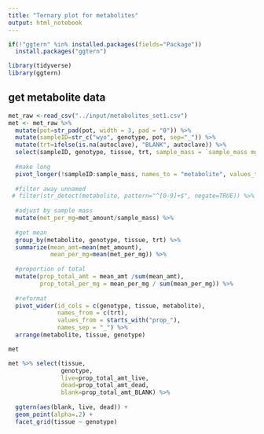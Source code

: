 ```yaml
---
title: "Ternary plot for metabolites"
output: html_notebook
---
```


```r
if(!"ggtern" %in% installed.packages(fields="Package"))
  install.packages("ggtern")
```

```r
library(tidyverse)
library(ggtern)
```

## get metabolite data

```r
met_raw <-read_csv("../input/metabolites_set1.csv")
met <- met_raw %>% 
  mutate(pot=str_pad(pot, width = 3, pad = "0")) %>%
  mutate(sampleID=str_c("wyo", genotype, pot, sep="_")) %>%
  mutate(trt=ifelse(is.na(autoclave), "BLANK", autoclave)) %>%
  select(sampleID, genotype, tissue, trt, sample_mass = `sample_mass mg`, !submission_number:concatenate)  %>%
  
  #make long
  pivot_longer(!sampleID:sample_mass, names_to = "metabolite", values_to = "met_amount") %>%
  
  #filter away unnamed
 # filter(str_detect(metabolite, pattern="^[0-9]+$", negate=TRUE)) %>%
  
  #adjust by sample mass
  mutate(met_per_mg=met_amount/sample_mass) %>%
  
  #get mean
  group_by(metabolite, genotype, tissue, trt) %>%
  summarize(mean_amt=mean(met_amount),
            mean_per_mg=mean(met_per_mg)) %>%
  
  #proportion of total
  mutate(prop_total_amt = mean_amt /sum(mean_amt),
         prop_total_per_mg = mean_per_mg / sum(mean_per_mg)) %>% 
  
  #reformat
  pivot_wider(id_cols = c(genotype, tissue, metabolite), 
              names_from = c(trt), 
              values_from = starts_with("prop_"),
              names_sep = "_") %>%
  arrange(metabolite, tissue, genotype)

met 
```

```r
met %>% select(tissue, 
               genotype, 
               live=prop_total_amt_live,
               dead=prop_total_amt_dead,
               blank=prop_total_amt_BLANK) %>%
  
  ggtern(aes(blank, live, dead)) +
  geom_point(alpha=.2) +
  facet_grid(tissue ~ genotype)
```

